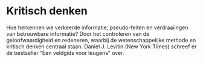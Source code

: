 # Kritisch denken {#sec-kritisch-denken}

Hoe herkennen we verkeerde informatie, pseudo-feiten en verdraaiingen van betrouwbare informatie? Door het controleren van de geloofwaardigheid en redeneren, waarbij de wetenschappelijke methode en kritisch denken centraal staan. Daniel J. Levitin (New York Times) schreef er de bestseller “Een veldgids voor leugens” over.
